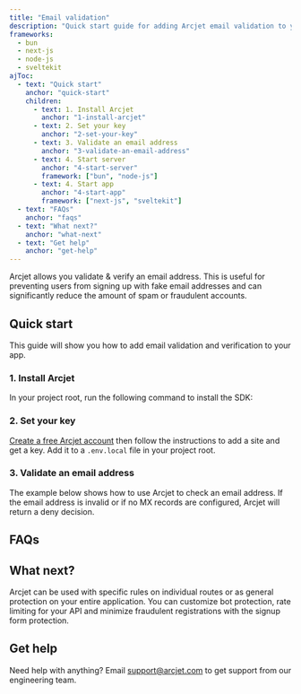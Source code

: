 ```yaml
---
title: "Email validation"
description: "Quick start guide for adding Arcjet email validation to your Next.js, Node.js, Bun, or SvelteKit app."
frameworks:
  - bun
  - next-js
  - node-js
  - sveltekit
ajToc:
  - text: "Quick start"
    anchor: "quick-start"
    children:
      - text: 1. Install Arcjet
        anchor: "1-install-arcjet"
      - text: 2. Set your key
        anchor: "2-set-your-key"
      - text: 3. Validate an email address
        anchor: "3-validate-an-email-address"
      - text: 4. Start server
        anchor: "4-start-server"
        framework: ["bun", "node-js"]
      - text: 4. Start app
        anchor: "4-start-app"
        framework: ["next-js", "sveltekit"]
  - text: "FAQs"
    anchor: "faqs"
  - text: "What next?"
    anchor: "what-next"
  - text: "Get help"
    anchor: "get-help"
---
```



Arcjet allows you validate & verify an email address. This is useful for
preventing users from signing up with fake email addresses and can significantly
reduce the amount of spam or fraudulent accounts.

<WhatIsArcjet />

## Quick start

This guide will show you how to add email validation and verification to
your <FrameworkName client:idle /> app.

### 1. Install Arcjet

In your project root, run the following command to install the SDK:

<SlotByFramework client:idle>
  <Step1Bun slot="bun" />
  <Step1NextJs slot="next-js" />
  <Step1NodeJs slot="node-js" />
  <Step1SvelteKit slot="sveltekit" />
</SlotByFramework>

### 2. Set your key

[Create a free Arcjet account](https://app.arcjet.com) then follow the
instructions to add a site and get a key. Add it to a `.env.local` file in your
project root.

<SlotByFramework client:idle>
  <Step2SetEnv slot="bun" />
  <Step2 slot="next-js" />
  <Step2SetEnv slot="node-js" />
  <Step2 slot="sveltekit" />
</SlotByFramework>

### 3. Validate an email address

The example below shows how to use Arcjet to check an email address. If the
email address is invalid or if no MX records are configured, Arcjet will return
a deny decision.

<SlotByFramework client:idle>
  <Step3Bun slot="bun" />
  <Step3NextJs slot="next-js" />
  <Step3NodeJs slot="node-js" />
  <Step3SvelteKit slot="sveltekit" />
</SlotByFramework>

<SlotByFramework client:idle>
  <Step4Bun slot="bun" />
  <Step4 slot="next-js" />
  <Step4NodeJs slot="node-js" />
  <Step4SvelteKit slot="sveltekit" />
</SlotByFramework>

## FAQs

<FAQs />

## What next?

Arcjet can be used with specific rules on individual routes or as general
protection on your entire application. You can customize bot protection, rate
limiting for your API and minimize fraudulent registrations with the signup form
protection.

<CardGrid>
  <LinkCard
    title="Email validation reference"
    href="/email-validation/reference"
    description="Full details about email validation."
  ></LinkCard>
  <LinkCard
    title="Testing"
    href="/testing"
    description="Write tests for your rules."
  />
</CardGrid>

## Get help

Need help with anything? Email support@arcjet.com to get support from our
engineering team.

<Comments />

